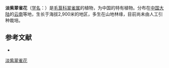 {{Speciesbox
| name = 淡紫翠雀花
| status = 
| status_system = 
| image =
| genus = Delphinium
| species = handelianum
| authority = W. T. Wang
}}

'''淡紫翠雀花'''（[[学名|学名]]：{{lang|la|''Delphinium handelianum''}}）是[[毛茛科|毛茛科]][[翠雀属|翠雀属]]的植物，为中国的特有植物。分布在[[中国大陆|中国大陆]]的[[云南|云南]]等地，生长于海拔2,900米的地区，多生在山地林缘，目前尚未由人工引种栽培。

== 参考文献 ==
<div class="references-small">
* {{cite web| url =http://www.bioinfo.cn/db05/KmzwSpecies.php?action=view&id=18432| title =淡紫翠雀花| work =《中国高等植物数据库全库》| publisher =中国科学院微生物研究所| author =昆明植物研究所| accessdate =2009-02-25| deadurl =yes| archiveurl =https://web.archive.org/web/20160305090224/http://www.bioinfo.cn/db05/KmzwSpecies.php?action=view&id=18432| archivedate =2016-03-05}}
</div>
{{Taxonbar|from=Q11152390}}

[[Category:翠雀属|淡紫翠雀花]]


{{植物小作品}}